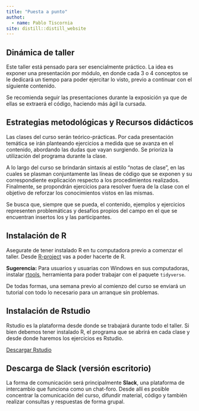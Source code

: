 ```yaml
---
title: "Puesta a punto"
authot: 
  - name: Pablo Tiscornia
site: distill::distill_website
---
```


## Dinámica de taller

Este taller está pensado para ser esencialmente práctico. La idea es exponer una presentación por módulo, en donde cada 3 o 4 conceptos se le dedicará un tiempo para poder ejercitar lo visto, previo a continuar con el siguiente contenido.

Se recomienda seguir las presentaciones durante la exposición ya que de ellas se extraerá el código, haciendo más ágil la cursada.

## Estrategias metodológicas y Recursos didácticos

Las clases del curso serán teórico-prácticas. Por cada presentación temática se irán planteando ejercicios a medida que se avanza en el contenido, abordando las dudas que vayan surgiendo. Se prioriza la utilización del programa durante la clase.

A lo largo del curso se brindarán sintaxis al estilo “notas de clase”, en las cuales se plasman conjuntamente las líneas de código que se exponen y su correspondiente explicación respecto a los procedimientos realizados. Finalmente, se propondrán ejercicios para resolver fuera de la clase con el objetivo de reforzar los conocimientos vistos en las mismas.

Se busca que, siempre que se pueda, el contenido, ejemplos y ejercicios representen problemáticas y desafíos propios del campo en el que se encuentran insertos los y las participantes.

## Instalación de R

Asegurate de tener instalado R en tu computadora previo a comenzar el taller. Desde [R-project](https://www.r-project.org/) vas a poder hacerte de R.

**Sugerencia:** Para usuarios y usuarias con Windows en sus computadoras, instalar [rtools](https://cran.r-project.org/bin/windows/Rtools/), herramienta para poder trabajar con el paquete `tidyverse`.

De todas formas, una semana previo al comienzo del curso se enviará un tutorial con todo lo necesario para un arranque sin problemas.

## Instalación de Rstudio

Rstudio es la plataforma desde donde se trabajará durante todo el taller. Si bien debemos tener instalado R, el programa que se abrirá en cada clase y desde donde haremos los ejercicios es Rstudio.

[Descargar Rstudio](https://www.rstudio.com/products/rstudio/download/#download)

## Descarga de Slack (versión escritorio)

La forma de comunicación será principalmente **Slack**, una plataforma de intercambio que funciona como un chat-foro. Desde allí es posible concentrar la comunicación del curso, difundir material, código y también realizar consultas y respuestas de forma grupal.
